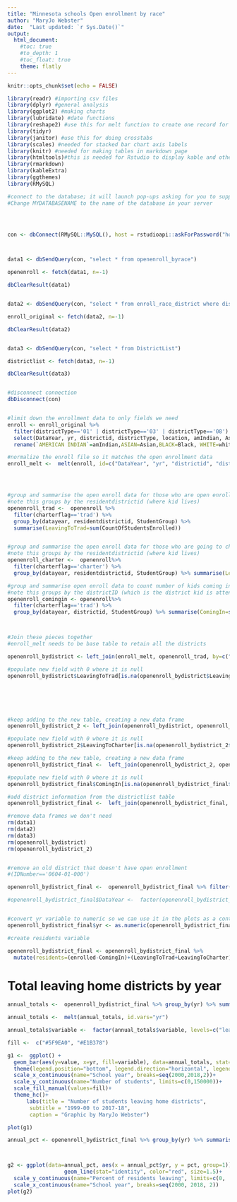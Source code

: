 ```yaml
---
title: "Minnesota schools Open enrollment by race"
author: "MaryJo Webster"
date:  "Last updated: `r Sys.Date()`"
output:
  html_document: 
    #toc: true
    #to_depth: 1
    #toc_float: true
    theme: flatly
---
```


```r
knitr::opts_chunk$set(echo = FALSE)
```

```r


library(readr) #importing csv files
library(dplyr) #general analysis 
library(ggplot2) #making charts
library(lubridate) #date functions
library(reshape2) #use this for melt function to create one record for each team
library(tidyr)
library(janitor) #use this for doing crosstabs
library(scales) #needed for stacked bar chart axis labels
library(knitr) #needed for making tables in markdown page
library(htmltools)#this is needed for Rstudio to display kable and other html code
library(rmarkdown)
library(kableExtra)
library(ggthemes)
library(RMySQL)

```


```r
#connect to the database; it will launch pop-ups asking for you to supply your username and password
#Change MYDATABASENAME to the name of the database in your server




con <- dbConnect(RMySQL::MySQL(), host = rstudioapi::askForPassword("host"), dbname="Schools", user= rstudioapi::askForPassword("Database user"), password=rstudioapi::askForPassword("Database password"))



data1 <- dbSendQuery(con, "select * from openenroll_byrace")

openenroll <- fetch(data1, n=-1)

dbClearResult(data1)


data2 <- dbSendQuery(con, "select * from enroll_race_district where districttype<>'07'  and (datayear like '0%' or datayear like '1%' or datayear='99-00')")

enroll_original <- fetch(data2, n=-1)

dbClearResult(data2)


data3 <- dbSendQuery(con, "select * from DistrictList")

districtlist <- fetch(data3, n=-1)

dbClearResult(data3)


#disconnect connection
dbDisconnect(con)



```

```r




#limit down the enrollment data to only fields we need
enroll <- enroll_original %>%
  filter(districtType=='01' | districtType=='03' | districtType=='08') %>%
  select(DataYear, yr, districtid, districtType, location, amIndian, Asian, Black, white, Hispanic) %>%
  rename(`AMERICAN INDIAN`=amIndian,ASIAN=Asian,BLACK=Black, WHITE=white, HISPANIC=Hispanic)

#normalize the enroll file so it matches the open enrollment data
enroll_melt <-  melt(enroll, id=c("DataYear", "yr", "districtid", "districtType", "location")) %>% rename(enrolled=value, studentgroup=variable)




#group and summarise the open enroll data for those who are open enrolling elsewhere
#note this groups by the residentdistrictid (where kid lives)
openenroll_trad <-  openenroll %>%
  filter(charterflag=='trad') %>%
  group_by(datayear, residentdistrictid, StudentGroup) %>%
  summarise(LeavingToTrad=sum(CountOfStudentsEnrolled))


#group and summarise the open enroll data for those who are going to charters
#note this groups by the residentdistrictid (where kid lives)
openenroll_charter <-  openenroll%>%
  filter(charterflag=='charter') %>%
  group_by(datayear, residentdistrictid, StudentGroup) %>% summarise(LeavingToCharter=sum(CountOfStudentsEnrolled))

#group and summarise open enroll data to count number of kids coming into district via open enrollment
#note this groups by the districtID (which is the district kid is attending)
openenroll_comingin <- openenroll%>%
  filter(charterflag=='trad') %>%
  group_by(datayear, districtid, StudentGroup) %>% summarise(ComingIn=sum(CountOfStudentsEnrolled))



#Join these pieces together
#enroll_melt needs to be base table to retain all the districts

openenroll_bydistrict <- left_join(enroll_melt, openenroll_trad, by=c("DataYear"="datayear", "districtid"="residentdistrictid", "studentgroup"="StudentGroup"))

#populate new field with 0 where it is null
openenroll_bydistrict$LeavingToTrad[is.na(openenroll_bydistrict$LeavingToTrad)]  <- 0






#keep adding to the new table, creating a new data frame
openenroll_bydistrict_2 <- left_join(openenroll_bydistrict, openenroll_charter, by=c("DataYear"="datayear", "districtid"="residentdistrictid", "studentgroup"="StudentGroup"))

#populate new field with 0 where it is null
openenroll_bydistrict_2$LeavingToCharter[is.na(openenroll_bydistrict_2$LeavingToCharter)]  <- 0

#keep adding to the new table, creating a new data frame
openenroll_bydistrict_final <-  left_join(openenroll_bydistrict_2, openenroll_comingin, by=c("DataYear"="datayear", "districtid"="districtid", "studentgroup"="StudentGroup"))

#populate new field with 0 where it is null
openenroll_bydistrict_final$ComingIn[is.na(openenroll_bydistrict_final$ComingIn)]  <- 0

#add district information from the districtlist table
openenroll_bydistrict_final <-  left_join(openenroll_bydistrict_final, districtlist %>% select(IDNumber, Organization, County, Metro7County), by=c("districtid"="IDNumber"))

#remove data frames we don't need
rm(data1)
rm(data2)
rm(data3)
rm(openenroll_bydistrict)
rm(openenroll_bydistrict_2)


#remove an old district that doesn't have open enrollment
#(IDNumber=='0604-01-000')

openenroll_bydistrict_final <-  openenroll_bydistrict_final %>% filter(districtid!='0604-01-000')

#openenroll_bydistrict_final$DataYear <-  factor(openenroll_bydistrict_final$DataYear, levels=c("99-00", "00-01", "01-02", "02-03", "03-04", "04-05", "05-06", "06-07", "07-08", "08-09", "09-10", "10-11", "11-12", "12-13", "13-14", "14-15", "15-16", "16-17", "17-18"))


#convert yr variable to numeric so we can use it in the plots as a continuous variable
openenroll_bydistrict_final$yr <- as.numeric(openenroll_bydistrict_final$yr)

#create residents variable

openenroll_bydistrict_final <- openenroll_bydistrict_final %>%
  mutate(residents=(enrolled-ComingIn)+(LeavingToTrad+LeavingToCharter))


```

# Total leaving home districts by year
```r
annual_totals <-  openenroll_bydistrict_final %>% group_by(yr) %>% summarise(leaveTrad=sum(LeavingToTrad),leaveCharter=sum(LeavingToCharter))

annual_totals <-  melt(annual_totals, id.vars="yr")

annual_totals$variable <-  factor(annual_totals$variable, levels=c("leaveTrad", "leaveCharter"), labels=c("Open Enroll", "Charter"))

fill <-  c("#5F9EA0", "#E1B378")

g1 <-  ggplot() + 
  geom_bar(aes(y=value, x=yr, fill=variable), data=annual_totals, stat="identity") + 
  theme(legend.position="bottom", legend.direction="horizontal", legend.title=element_blank())+
  scale_x_continuous(name="School year", breaks=seq(2000,2018,2))+
  scale_y_continuous(name="Number of students", limits=c(0,150000))+
  scale_fill_manual(values=fill)+
  theme_hc()+
      labs(title = "Number of students leaving home districts", 
       subtitle = "1999-00 to 2017-18",
       caption = "Graphic by MaryJo Webster")

plot(g1)
```

```r


annual_pct <- openenroll_bydistrict_final %>% group_by(yr) %>% summarise(leaving=sum(LeavingToTrad)+sum(LeavingToCharter), rez=sum(residents)) %>% mutate(pct=leaving/rez)



g2 <- ggplot(data=annual_pct, aes(x = annual_pct$yr, y = pct, group=1)) +
                  geom_line(stat="identity", color="red", size=1.5)+
  scale_y_continuous(name="Percent of residents leaving", limits=c(0, .20), labels=percent)+
  scale_x_continuous(name="School year", breaks=seq(2000, 2018, 2))
plot(g2)
```

